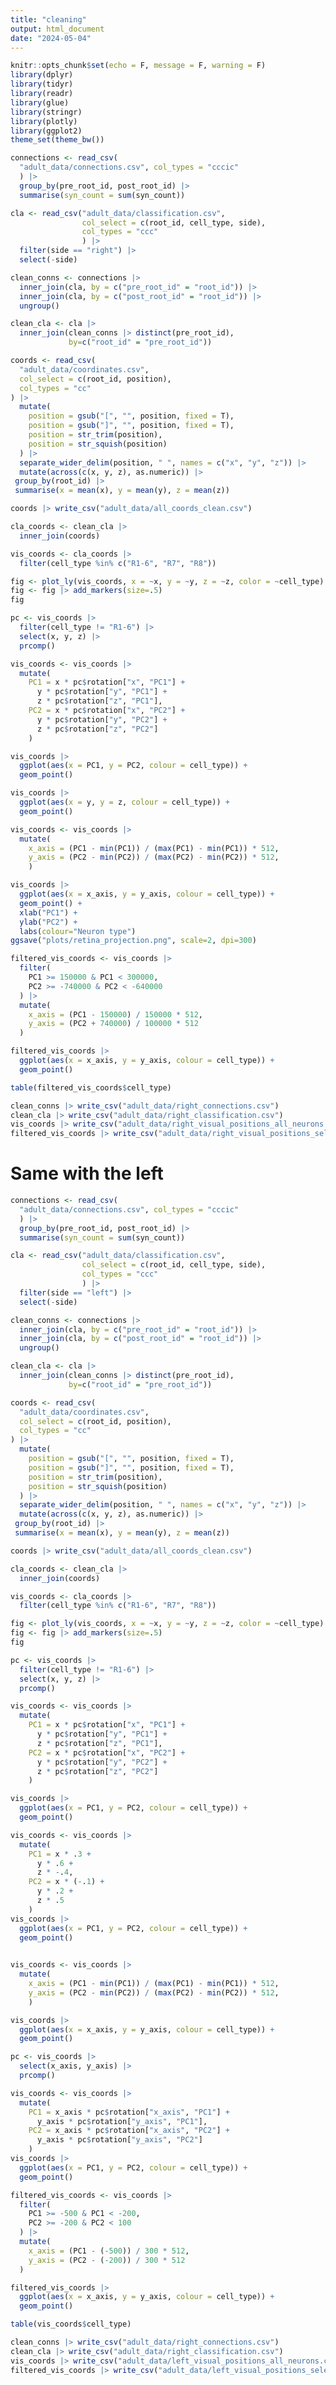 ```yaml
---
title: "cleaning"
output: html_document
date: "2024-05-04"
---
```


```r
knitr::opts_chunk$set(echo = F, message = F, warning = F)
library(dplyr)
library(tidyr)
library(readr)
library(glue)
library(stringr)
library(plotly)
library(ggplot2)
theme_set(theme_bw())
```

```r
connections <- read_csv(
  "adult_data/connections.csv", col_types = "cccic"
  ) |> 
  group_by(pre_root_id, post_root_id) |> 
  summarise(syn_count = sum(syn_count))

cla <- read_csv("adult_data/classification.csv", 
                col_select = c(root_id, cell_type, side),
                col_types = "ccc"
                ) |> 
  filter(side == "right") |> 
  select(-side) 
```

```r
clean_conns <- connections |> 
  inner_join(cla, by = c("pre_root_id" = "root_id")) |> 
  inner_join(cla, by = c("post_root_id" = "root_id")) |> 
  ungroup()

clean_cla <- cla |> 
  inner_join(clean_conns |> distinct(pre_root_id), 
             by=c("root_id" = "pre_root_id"))
```

```r
coords <- read_csv(
  "adult_data/coordinates.csv",
  col_select = c(root_id, position),
  col_types = "cc"
) |>
  mutate(
    position = gsub("[", "", position, fixed = T),
    position = gsub("]", "", position, fixed = T),
    position = str_trim(position),
    position = str_squish(position)
  ) |>
  separate_wider_delim(position, " ", names = c("x", "y", "z")) |>
  mutate(across(c(x, y, z), as.numeric)) |> 
 group_by(root_id) |>
 summarise(x = mean(x), y = mean(y), z = mean(z))

coords |> write_csv("adult_data/all_coords_clean.csv")
```

```r
cla_coords <- clean_cla |> 
  inner_join(coords)
```

```r
vis_coords <- cla_coords |> 
  filter(cell_type %in% c("R1-6", "R7", "R8")) 
```

```r
fig <- plot_ly(vis_coords, x = ~x, y = ~y, z = ~z, color = ~cell_type)
fig <- fig |> add_markers(size=.5)
fig
```

```r
pc <- vis_coords |> 
  filter(cell_type != "R1-6") |> 
  select(x, y, z) |> 
  prcomp()

vis_coords <- vis_coords |> 
  mutate(
    PC1 = x * pc$rotation["x", "PC1"] + 
      y * pc$rotation["y", "PC1"] + 
      z * pc$rotation["z", "PC1"],
    PC2 = x * pc$rotation["x", "PC2"] + 
      y * pc$rotation["y", "PC2"] + 
      z * pc$rotation["z", "PC2"]
    ) 

vis_coords |> 
  ggplot(aes(x = PC1, y = PC2, colour = cell_type)) +
  geom_point()
```

```r
vis_coords |> 
  ggplot(aes(x = y, y = z, colour = cell_type)) +
  geom_point()
```

```r
vis_coords <- vis_coords |> 
  mutate(
    x_axis = (PC1 - min(PC1)) / (max(PC1) - min(PC1)) * 512,
    y_axis = (PC2 - min(PC2)) / (max(PC2) - min(PC2)) * 512,
    )
```

```r
vis_coords |> 
  ggplot(aes(x = x_axis, y = y_axis, colour = cell_type)) + 
  geom_point() +
  xlab("PC1") + 
  ylab("PC2") + 
  labs(colour="Neuron type")
ggsave("plots/retina_projection.png", scale=2, dpi=300)
```



```r
filtered_vis_coords <- vis_coords |> 
  filter(
    PC1 >= 150000 & PC1 < 300000,
    PC2 >= -740000 & PC2 < -640000
  ) |> 
  mutate(
    x_axis = (PC1 - 150000) / 150000 * 512,
    y_axis = (PC2 + 740000) / 100000 * 512
  )
```

```r
filtered_vis_coords |> 
  ggplot(aes(x = x_axis, y = y_axis, colour = cell_type)) + 
  geom_point()
```

```r
table(filtered_vis_coords$cell_type)
```


```r
clean_conns |> write_csv("adult_data/right_connections.csv")
clean_cla |> write_csv("adult_data/right_classification.csv")
vis_coords |> write_csv("adult_data/right_visual_positions_all_neurons.csv")
filtered_vis_coords |> write_csv("adult_data/right_visual_positions_selected_neurons.csv")

```

# Same with the left

```r
connections <- read_csv(
  "adult_data/connections.csv", col_types = "cccic"
  ) |> 
  group_by(pre_root_id, post_root_id) |> 
  summarise(syn_count = sum(syn_count))

cla <- read_csv("adult_data/classification.csv", 
                col_select = c(root_id, cell_type, side),
                col_types = "ccc"
                ) |> 
  filter(side == "left") |> 
  select(-side) 
```

```r
clean_conns <- connections |> 
  inner_join(cla, by = c("pre_root_id" = "root_id")) |> 
  inner_join(cla, by = c("post_root_id" = "root_id")) |> 
  ungroup()

clean_cla <- cla |> 
  inner_join(clean_conns |> distinct(pre_root_id), 
             by=c("root_id" = "pre_root_id"))
```

```r
coords <- read_csv(
  "adult_data/coordinates.csv",
  col_select = c(root_id, position),
  col_types = "cc"
) |>
  mutate(
    position = gsub("[", "", position, fixed = T),
    position = gsub("]", "", position, fixed = T),
    position = str_trim(position),
    position = str_squish(position)
  ) |>
  separate_wider_delim(position, " ", names = c("x", "y", "z")) |>
  mutate(across(c(x, y, z), as.numeric)) |> 
 group_by(root_id) |>
 summarise(x = mean(x), y = mean(y), z = mean(z))

coords |> write_csv("adult_data/all_coords_clean.csv")
```

```r
cla_coords <- clean_cla |> 
  inner_join(coords)
```

```r
vis_coords <- cla_coords |> 
  filter(cell_type %in% c("R1-6", "R7", "R8")) 
```

```r
fig <- plot_ly(vis_coords, x = ~x, y = ~y, z = ~z, color = ~cell_type)
fig <- fig |> add_markers(size=.5)
fig
```


```r
pc <- vis_coords |> 
  filter(cell_type != "R1-6") |> 
  select(x, y, z) |> 
  prcomp()

vis_coords <- vis_coords |> 
  mutate(
    PC1 = x * pc$rotation["x", "PC1"] + 
      y * pc$rotation["y", "PC1"] + 
      z * pc$rotation["z", "PC1"],
    PC2 = x * pc$rotation["x", "PC2"] + 
      y * pc$rotation["y", "PC2"] + 
      z * pc$rotation["z", "PC2"]
    ) 

vis_coords |> 
  ggplot(aes(x = PC1, y = PC2, colour = cell_type)) +
  geom_point()
```


```r
vis_coords <- vis_coords |> 
  mutate(
    PC1 = x * .3 + 
      y * .6 + 
      z * -.4,
    PC2 = x * (-.1) + 
      y * .2 + 
      z * .5
    ) 
vis_coords |> 
  ggplot(aes(x = PC1, y = PC2, colour = cell_type)) +
  geom_point()
  
```

```r
vis_coords <- vis_coords |> 
  mutate(
    x_axis = (PC1 - min(PC1)) / (max(PC1) - min(PC1)) * 512,
    y_axis = (PC2 - min(PC2)) / (max(PC2) - min(PC2)) * 512,
    )
```

```r
vis_coords |> 
  ggplot(aes(x = x_axis, y = y_axis, colour = cell_type)) + 
  geom_point()
```

```r
pc <- vis_coords |> 
  select(x_axis, y_axis) |> 
  prcomp()

vis_coords <- vis_coords |> 
  mutate(
    PC1 = x_axis * pc$rotation["x_axis", "PC1"] + 
      y_axis * pc$rotation["y_axis", "PC1"],
    PC2 = x_axis * pc$rotation["x_axis", "PC2"] + 
      y_axis * pc$rotation["y_axis", "PC2"]
    )  
vis_coords |> 
  ggplot(aes(x = PC1, y = PC2, colour = cell_type)) + 
  geom_point()
```

```r
filtered_vis_coords <- vis_coords |> 
  filter(
    PC1 >= -500 & PC1 < -200,
    PC2 >= -200 & PC2 < 100
  ) |> 
  mutate(
    x_axis = (PC1 - (-500)) / 300 * 512,
    y_axis = (PC2 - (-200)) / 300 * 512
  )
```

```r
filtered_vis_coords |> 
  ggplot(aes(x = x_axis, y = y_axis, colour = cell_type)) + 
  geom_point()
```

```r
table(vis_coords$cell_type)
```


```r
clean_conns |> write_csv("adult_data/right_connections.csv")
clean_cla |> write_csv("adult_data/right_classification.csv")
vis_coords |> write_csv("adult_data/left_visual_positions_all_neurons.csv")
filtered_vis_coords |> write_csv("adult_data/left_visual_positions_selected_neurons.csv")

```
